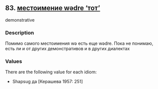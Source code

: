 ## 83. <a href =  'https://agricolamz.github.io/The_Circassian_Isoglosses_Database/83.html' target='_blank'>местоимение wədre 'тот'</a>
demonstrative

### Description

Помимо самого местоимения wə есть еще wədre. Пока не понимаю, есть ли и от других демонстративов и в других диалектах

### Values
There are the following value for each idiom:

* Shapsug  да [Керашева 1957: 251] 

